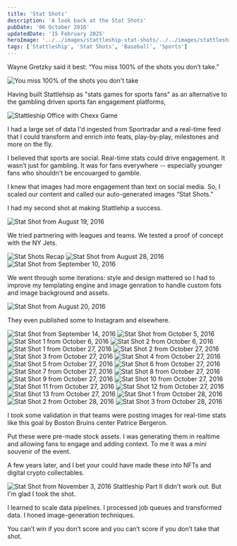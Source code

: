 ```yaml
---
title: 'Stat Shots'
description: 'A look back at the Stat Shots'
pubDate: '06 October 2016'
updatedDate: '15 February 2025'
heroImage: '../../images/stattleship-stat-shots/../../images/stattleship-stat-shots/Screenshot 2016-08-28 13.24.22.png'
tags: ['Stattleship', 'Stat Shots', 'Baseball', 'Sports']
---
```



Wayne Gretzky said it best: “You miss 100% of the shots you don’t take.”

<Image src={fortune} alt="You miss 100% of the shots you don't take" />

Having built Stattlehsip as "stats games for sports fans" as an alternative to the gambling driven sports fan engagement platforms,

<Image src={stattleOffice} alt="Stattleship Office with Chexx Game" />

I had a large set of data I'd ingested from Sportradar and a real-time feed that I could transform and enrich into feats, play-by-play, milestones and more on the fly.

I believed that sports are social. Real-time stats could drive engagement. It wasn’t just for gambling. It was for fans everywhere -- especially younger fans who shouldn't be encouarged to gamble.

I knew that images had more engagement than text on social media. So, I scaled our content and called our auto-generated images “Stat Shots.”

I had my second shot at making Stattlehip a success.

<Image src={statShot0819} alt="Stat Shot from August 19, 2016" />

We tried partnering with leagues and teams. We tested a proof of concept with the NY Jets.

<Image src={statShotRecap} alt="Stat Shots Recap" />

<Image src={statShot0828} alt="Stat Shot from August 28, 2016" />

<Image src={statShot0910} alt="Stat Shot from September 10, 2016" />

We went through some iterations: style and design mattered so I had to improve my templating engine and image genration to handle custom fots and image background and assets.

<Image src={statShot0820} alt="Stat Shot from August 20, 2016" />

They even published some to Instagram and elsewhere.

<Image src={statShot0914} alt="Stat Shot from September 14, 2016" />

<Image src={statShot1005} alt="Stat Shot from October 5, 2016" />

<Image src={statShot1006a} alt="Stat Shot 1 from October 6, 2016" />

<Image src={statShot1006b} alt="Stat Shot 2 from October 6, 2016" />

<Image src={statShot1027a} alt="Stat Shot 1 from October 27, 2016" />

<Image src={statShot1027b} alt="Stat Shot 2 from October 27, 2016" />

<Image src={statShot1027c} alt="Stat Shot 3 from October 27, 2016" />

<Image src={statShot1027d} alt="Stat Shot 4 from October 27, 2016" />

<Image src={statShot1027e} alt="Stat Shot 5 from October 27, 2016" />

<Image src={statShot1027f} alt="Stat Shot 6 from October 27, 2016" />

<Image src={statShot1027g} alt="Stat Shot 7 from October 27, 2016" />

<Image src={statShot1027h} alt="Stat Shot 8 from October 27, 2016" />

<Image src={statShot1027i} alt="Stat Shot 9 from October 27, 2016" />

<Image src={statShot1027j} alt="Stat Shot 10 from October 27, 2016" />

<Image src={statShot1027k} alt="Stat Shot 11 from October 27, 2016" />

<Image src={statShot1027l} alt="Stat Shot 12 from October 27, 2016" />

<Image src={statShot1027m} alt="Stat Shot 13 from October 27, 2016" />

<Image src={statShot1028a} alt="Stat Shot 1 from October 28, 2016" />

<Image src={statShot1028b} alt="Stat Shot 2 from October 28, 2016" />

<Image src={statShot1028c} alt="Stat Shot 3 from October 28, 2016" />

I took some validation in that teams were posting images for real-time stats like this goal by Boston Bruins center Patrice Bergeron.

Put these were pre-made stock assets. I was generating them in realtime and allowing fans to engage and adding context. To me it was a mini souvenir of the event.

A few years later, and I bet your could have made these into NFTs and digital crypto collectables.

<Image src={statShot1103} alt="Stat Shot from November 3, 2016" />
Stattleship Part II didn't work out. But I'm glad I took the shot.

I learned to scale data pipelines. I processed job queues and transformed data. I honed image-generation techniques.

You can’t win if you don’t score and you can’t score if you don’t take that shot.
